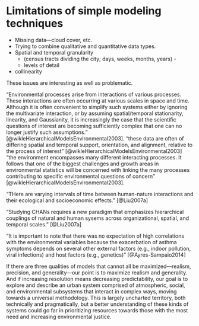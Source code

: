 # Limitations of simple modeling techniques {#model-limits}

* Missing data---cloud cover, etc.
* Trying to combine qualitative and quantitative data types.
* Spatial and temporal granularity
  * (census tracts dividing the city; days, weeks, months, years) -
  * levels of detail
* collinearity

These issues are interesting as well as problematic.


"Environmental processes arise from interactions of various processes. These interactions are often occurring at various scales in space and time. Although it is often convenient to simplify such systems either by ignoring the multivariate interaction, or by assuming spatial/temporal stationarity, linearity, and Gaussianity, it is increasingly the case that the scientific questions of interest are becoming sufficiently complex that one can no longer justify such assumptions." [@wikleHierarchicalModelsEnvironmental2003]. "these data are often of differing spatial and temporal support, orientation, and alignment, relative to the process of interest" [@wikleHierarchicalModelsEnvironmental2003] "the environment encompasses many different interacting processes. It follows that one of the biggest challenges and growth areas in environmental statistics will be concerned with linking the many processes contributing to specific environmental questions of concern" [@wikleHierarchicalModelsEnvironmental2003].

"THere are varying intervals of time between human-nature interactions and their ecological and socioeconomic effects." [@Liu2007a]

"Studying CHANs requires a new paradigm that emphasizes hierarchical couplings of natural and human sysems across organizational, spatial, and temporal scales." [@Liu2007a]

"It is important to note that there was no expectation of high correlations with the environmental variables because the exacerbation of asthma symptoms depends on several other external factors (e.g., indoor pollution, viral infections) and host factors (e.g., genetics)" [@Ayres-Sampaio2014]

If there are three qualities of models that cannot all be maximized---realism, precision, and generality---our point is to maximize realism and generality. And if increasing resolution means decreasing predictability, our goal is to explore and describe an urban system comprised of atmospheric, social, and environmental subsystems that interact in complex ways, moving towards a universal methodology. This is largely uncharted territory, both technically and pragmatically, but a better understanding of these kinds of systems could go far in prioritizing resources towards those with the most need and increasing environmental justice.
